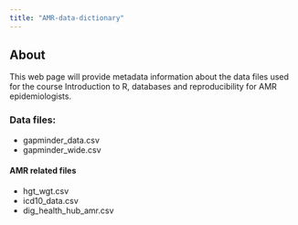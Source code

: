 ```yaml
---
title: "AMR-data-dictionary"
---
```


## About

This web page will provide metadata information about the data files used for the course Introduction to R, databases and reproducibility for AMR epidemiologists.

### Data files:
- gapminder_data.csv
- gapminder_wide.csv

#### AMR related files
- hgt_wgt.csv
- icd10_data.csv
- dig_health_hub_amr.csv
